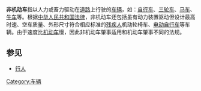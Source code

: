 {{unreferenced|time=2015-09-29T13:32:06+00:00}}
'''非机动车'''指以人力或畜力驱动在[[道路|道路]]上行驶的[[车辆|车辆]]，如：[[自行车|自行车]]、[[三轮车|三轮车]]、[[马车|马车]]、[[牛车|牛车]]等。根据[[中华人民共和国法律|中华人民共和国法律]]，非机动车还包括虽有动力装置驱动但设计最高时速、空车质量、外形尺寸符合相应标准的[[残疾人|残疾人]]机动轮椅车、[[电动自行车|电动自行车]]等车辆。由于速度比[[机动车|机动车]]慢，因此非机动车肇事适用和机动车肇事不同的法规。 

==参见==
* [[行人|行人]]

{{transport-stub}}
[[Category:车辆|Category:车辆]]